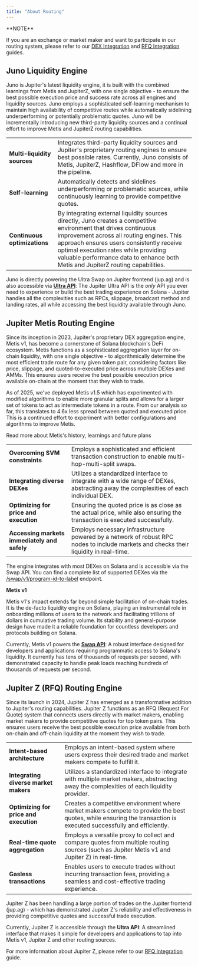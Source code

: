 ---
title: "About Routing"
---

<Info>
**NOTE**

If you are an exchange or market maker and want to participate in our routing system, please refer to our [DEX Integration](/routing/dex-integration) and [RFQ Integration](/routing/rfq-integration) guides.
</Info>

## Juno Liquidity Engine

Juno is Jupiter's latest liquidity engine, it is built with the combined learnings from Metis and JupiterZ, with one single objective - to ensure the best possible execution price and success rate across all engines and liquidity sources. Juno employs a sophisticated self-learning mechanism to maintain high availability of competitive routes while automatically sidelining underperforming or potentially problematic quotes. Juno will be incrementally introducing new third-party liquidity sources and a continual effort to improve Metis and JupiterZ routing capabilities.

|  |  |
| :--- | :--- |
| **Multi-liquidity sources** | Integrates third-party liquidity sources and Jupiter's proprietary routing engines to ensure best possible rates.      Currently, Juno consists of Metis, JupiterZ, Hashflow, DFlow and more in the pipeline. |
| **Self-learning** | Automatically detects and sidelines underperforming or problematic sources, while continuously learning to provide competitive quotes. |
| **Continuous optimizations** | By integrating external liquidity sources directly, Juno creates a competitive environment that drives continuous improvement across all routing engines. This approach ensures users consistently receive optimal execution rates while providing valuable performance data to enhance both Metis and JupiterZ routing capabilities. |

Juno is directly powering the Ultra Swap on Jupiter frontend (jup.ag) and is also accessible via [**Ultra API**](/ultra-api): The Jupiter Ultra API is the *only* API you ever need to experience or build the best trading experience on Solana - Jupiter handles all the complexities such as RPCs, slippage, broadcast method and landing rates, all while accessing the best liquidity available through Juno.

## Jupiter Metis Routing Engine

Since its inception in 2023, Jupiter's proprietary DEX aggregation engine, Metis v1, has become a cornerstone of Solana blockchain's DeFi ecosystem. Metis functions as a sophisticated aggregation layer for on-chain liquidity, with one single objective - to algorithmically determine the most efficient trade route for any given token pair, considering factors like price, slippage, and quoted-to-executed price across multiple DEXes and AMMs. This ensures users receive the best possible execution price available on-chain at the moment that they wish to trade.

As of 2025, we've deployed Metis v1.5 which has experimented with modified algorithms to enable more granular splits and allows for a larger set of tokens to act as intermediate tokens in a route. From our analysis so far, this translates to 4.6x less spread between quoted and executed price. This is a continued effort to experiment with better configurations and algorithms to improve Metis.

<Card href="https://x.com/sssionggg/status/1912378618711535889" icon="book-open" horizontal>
  Read more about Metis's history, learnings and future plans
</Card>


|  |  |
| :--- | :--- |
| **Overcoming SVM constraints** | Employs a sophisticated and efficient transaction construction to enable multi-hop-multi-split swaps. |
| **Integrating diverse DEXes** | Utilizes a standardized interface to integrate with a wide range of DEXes, abstracting away the complexities of each individual DEX. |
| **Optimizing for price and execution** | Ensuring the quoted price is as close as the actual price, while also ensuring the transaction is executed successfully. |
| **Accessing markets immediately and safely** | Employs necessary infrastructure powered by a network of robust RPC nodes to include markets and checks their liquidity in real-time. |

The engine integrates with most DEXes on Solana and is accessible via the Swap API. You can find a complete list of supported DEXes via the [/swap/v1/program-id-to-label](https://lite-api.jup.ag/swap/v1/program-id-to-label) endpoint.

**Metis v1**

Metis v1's impact extends far beyond simple facilitation of on-chain trades. It is the de-facto liquidity engine on Solana, playing an instrumental role in onboarding millions of users to the network and facilitating trillions of dollars in cumulative trading volume. Its stability and general-purpose design have made it a reliable foundation for countless developers and protocols building on Solana.

Currently, Metis v1 powers the [**Swap API**](/swap-api): A robust interface designed for developers and applications requiring programmatic access to Solana's liquidity. It currently has tens of thousands of requests per second, with demonstrated capacity to handle peak loads reaching hundreds of thousands of requests per second.

## Jupiter Z (RFQ) Routing Engine

Since its launch in 2024, Jupiter Z has emerged as a transformative addition to Jupiter's routing capabilities. Jupiter Z functions as an RFQ (Request For Quote) system that connects users directly with market makers, enabling market makers to provide competitive quotes for top token pairs. This ensures users receive the best possible execution price available from both on-chain and off-chain liquidity at the moment they wish to trade.

|  |  |
| :--- | :--- |
| **Intent-based architecture** | Employs an intent-based system where users express their desired trade and market makers compete to fulfill it. |
| **Integrating diverse market makers** | Utilizes a standardized interface to integrate with multiple market makers, abstracting away the complexities of each liquidity provider. |
| **Optimizing for price and execution** | Creates a competitive environment where market makers compete to provide the best quotes, while ensuring the transaction is executed successfully and efficiently. |
| **Real-time quote aggregation** | Employs a versatile proxy to collect and compare quotes from multiple routing sources (such as Jupiter Metis v1 and Jupiter Z) in real-time. |
| **Gasless transactions** | Enables users to execute trades without incurring transaction fees, providing a seamless and cost-effective trading experience. |

Jupiter Z has been handling a large portion of trades on the Jupiter frontend (jup.ag) - which has demonstrated Jupiter Z's reliability and effectiveness in providing competitive quotes and successful trade execution.

Currently, Jupiter Z is accessible through the **Ultra API**: A streamlined interface that makes it simple for developers and applications to tap into Metis v1, Jupiter Z and other routing sources.

For more information about Jupiter Z, please refer to our [RFQ Integration](/routing/rfq-integration) guide.

